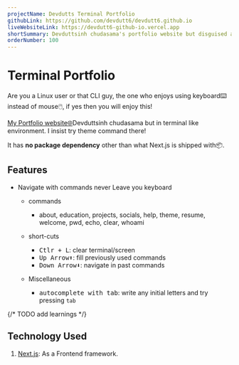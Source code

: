 ```yaml
---
projectName: Devdutts Terminal Portfolio
githubLink: https://github.com/devdutt6/devdutt6.github.io
liveWebsiteLink: https://devdutt6-github-io.vercel.app
shortSummary: Devduttsinh chudasama's portfolio website but disguised as a CLI/terminal. Built with Next.js has exciting features.
orderNumber: 100
---
```



# <HoverUnder color="border-yellow-400">Terminal Portfolio</HoverUnder>

<LinkProject
  github={frontmatter.githubLink}
  website={frontmatter.liveWebsiteLink}
/>

Are you a Linux user or that CLI guy, the one who enjoys using keyboard⌨️ instead of mouse🖱️, if yes then you will enjoy this!

[My Portfolio website🌐](https://devdutt6-github-io.vercel.app/)<span class="sr-only">Devduttsinh chudasama</span> but in terminal like environment.
I insist try <TagLook>theme</TagLook> command there!

It has **no package dependency** other than what Next.js is shipped with📦.

## <HoverUnder color="border-yellow-400">Features</HoverUnder>

- Navigate with commands never Leave you keyboard

  - commands

    - about, education, projects, socials, help, theme, resume, welcome, pwd, echo, clear, whoami

  - short-cuts

    - <kbd>Ctlr + L</kbd>: clear terminal/screen
    - <kbd>Up Arrow⬆️</kbd>: fill previously used commands
    - <kbd>Down Arrow⬇️</kbd>: navigate in past commands

  - Miscellaneous
    - <kbd>autocomplete with tab</kbd>: write any initial letters and try
      pressing `tab`

{/* TODO add learnings */}

## <HoverUnder color="border-yellow-400">Technology Used</HoverUnder>

1. [Next.js](https://nextjs.org/): As a Frontend framework.
